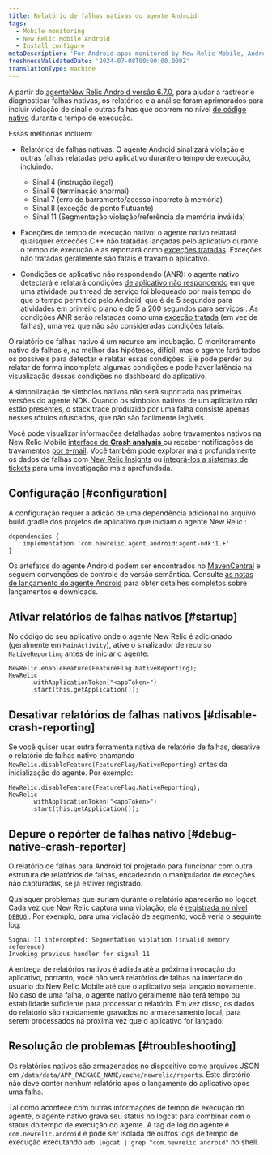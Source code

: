 ```yaml
---
title: Relatório de falhas nativas do agente Android
tags:
  - Mobile monitoring
  - New Relic Mobile Android
  - Install configure
metaDescription: 'For Android apps monitored by New Relic Mobile, Android native crash, exception and ANR conditions are reported.'
freshnessValidatedDate: '2024-07-08T00:00:00.000Z'
translationType: machine
---
```


A partir do [agenteNew Relic Android versão 6.7.0](https://docs.newrelic.com/docs/release-notes/mobile-release-notes/android-release-notes/android-670), para ajudar a rastrear e diagnosticar falhas nativas, os relatórios e a análise foram aprimorados para incluir violação de sinal e outras falhas que ocorrem no nível [do código nativo](https://developer.android.com/ndk/guides) durante o tempo de execução.

Essas melhorias incluem:

* Relatórios de falhas nativas: O agente Android sinalizará violação e outras falhas relatadas pelo aplicativo durante o tempo de execução, incluindo:

  * Sinal 4 (instrução ilegal)
  * Sinal 6 (terminação anormal)
  * Sinal 7 (erro de barramento/acesso incorreto à memória)
  * Sinal 8 (exceção de ponto flutuante)
  * Sinal 11 (Segmentação violação/referência de memória inválida)

* Exceções de tempo de execução nativo: o agente nativo relatará quaisquer exceções C++ não tratadas lançadas pelo aplicativo durante o tempo de execução e as reportará como [exceções tratadas](/docs/mobile-monitoring/mobile-monitoring-ui/crashes/introduction-mobile-handled-exceptions/). Exceções não tratadas geralmente são fatais e travam o aplicativo.

* Condições de aplicativo não respondendo (ANR): o agente nativo detectará e relatará condições [de aplicativo não respondendo](https://developer.android.com/topic/performance/vitals/anr) em que uma atividade ou thread de serviço foi bloqueado por mais tempo do que o tempo permitido pelo Android, que é de 5 segundos para atividades em primeiro plano e de 5 a 200 segundos para serviços . As condições ANR serão relatadas como uma [exceção tratada](/docs/mobile-monitoring/mobile-monitoring-ui/crashes/introduction-mobile-handled-exceptions/) (em vez de falhas), uma vez que não são consideradas condições fatais.

<Callout variant="important">
  O relatório de falhas nativo é um recurso em incubação. O monitoramento nativo de falhas é, na melhor das hipóteses, difícil, mas o agente fará todos os possíveis para detectar e relatar essas condições. Ele pode perder ou relatar de forma incompleta algumas condições e pode haver latência na visualização dessas condições no dashboard do aplicativo.

  A simbolização de símbolos nativos não será suportada nas primeiras versões do agente NDK. Quando os símbolos nativos de um aplicativo não estão presentes, o stack trace produzido por uma falha consiste apenas nesses rótulos ofuscados, que não são facilmente legíveis.
</Callout>

Você pode visualizar informações detalhadas sobre travamentos nativos na New Relic Mobile [interface de **Crash analysis** ](/docs/mobile-monitoring/mobile-monitoring-ui/crashes/crash-analysis-group-filter-your-crashes)ou receber notificações de travamentos [por e-mail](/docs/mobile-monitoring/mobile-monitoring-ui/crashes/receive-crash-notifications-email). Você também pode explorar mais profundamente os dados de falhas com [New Relic Insights](/docs/mobile-monitoring/mobile-monitoring-ui/crashes/crash-analysis-group-filter-your-crashes#insights) ou [integrá-los a sistemas de tickets](/docs/mobile-monitoring/mobile-monitoring-ui/crashes/file-tickets-mobile-app-crashes) para uma investigação mais aprofundada.

## Configuração [#configuration]

A configuração requer a adição de uma dependência adicional no arquivo build.gradle dos projetos de aplicativo que iniciam o agente New Relic :

```
dependencies {
    implementation 'com.newrelic.agent.android:agent-ndk:1.+'
}
```

Os artefatos do agente Android podem ser encontrados no [MavenCentral](https://search.maven.org/search?q=g:com.newrelic.agent.android%20AND%20a:agent-ndk) e seguem convenções de controle de versão semântica. Consulte [as notas de lançamento do agente Android](/docs/release-notes/mobile-release-notes/android-release-notes/) para obter detalhes completos sobre lançamentos e downloads.

## Ativar relatórios de falhas nativos [#startup]

No código do seu aplicativo onde o agente New Relic é adicionado (geralmente em `MainActivity`), ative o sinalizador de recurso `NativeReporting` antes de iniciar o agente:

```
NewRelic.enableFeature(FeatureFlag.NativeReporting);
NewRelic
      .withApplicationToken("<appToken>")
      .start(this.getApplication());
```

## Desativar relatórios de falhas nativos [#disable-crash-reporting]

Se você quiser usar outra ferramenta nativa de relatório de falhas, desative o relatório de falhas nativo chamando `NewRelic.disableFeature(FeatureFlag/NativeReporting)` antes da inicialização do agente. Por exemplo:

```
NewRelic.disableFeature(FeatureFlag.NativeReporting);
NewRelic
      .withApplicationToken("<appToken>")
      .start(this.getApplication());
```

## Depure o repórter de falhas nativo [#debug-native-crash-reporter]

O relatório de falhas para Android foi projetado para funcionar com outra estrutura de relatórios de falhas, encadeando o manipulador de exceções não capturadas, se já estiver registrado.

Quaisquer problemas que surjam durante o relatório aparecerão no logcat. Cada vez que New Relic captura uma violação, ela é [registrada no nível `DEBUG` ](/docs/mobile-monitoring/new-relic-mobile-android/api-guides/android-agent-configuration-feature-flags#logging). Por exemplo, para uma violação de segmento, você veria o seguinte log:

```
Signal 11 intercepted: Segmentation violation (invalid memory reference)
Invoking previous handler for signal 11
```

A entrega de relatórios nativos é adiada até a próxima invocação do aplicativo, portanto, você não verá relatórios de falhas na interface do usuário do New Relic Mobile até que o aplicativo seja lançado novamente. No caso de uma falha, o agente nativo geralmente não terá tempo ou estabilidade suficiente para processar o relatório. Em vez disso, os dados do relatório são rapidamente gravados no armazenamento local, para serem processados na próxima vez que o aplicativo for lançado.

## Resolução de problemas [#troubleshooting]

Os relatórios nativos são armazenados no dispositivo como arquivos JSON em `/data/data/APP_PACKAGE_NAME/cache/newrelic/reports`. Este diretório não deve conter nenhum relatório após o lançamento do aplicativo após uma falha.

Tal como acontece com outras informações de tempo de execução do agente, o agente nativo grava seu status no logcat para combinar com o status do tempo de execução do agente. A tag de log do agente é `com.newrelic.android` e pode ser isolada de outros logs de tempo de execução executando `adb logcat | grep "com.newrelic.android"` no shell.